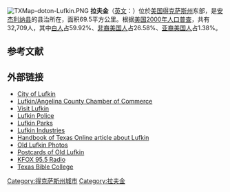 {{Infobox settlement
|name                     = Lufkin<br>拉夫金
|official_name            = City of Lufkin
|settlement_type          = 城市
|nickname                 =
|motto                    =

<!-- Images -->
|image_skyline            = Lufkin welcome sign, Lufkin, TX IMG 3916.JPG
|imagesize                = 250px
|image_caption            = “欢迎来到拉夫金”展牌，附在原木条纹的雕刻上，显示木材行业在此地的重要性
|image_flag               =
|image_seal               =

<!-- Maps -->
|pushpin_map              = USA
|pushpin_label_position   = <!-- the position of the pushpin label: left, right, top, bottom, none -->
|pushpin_map_caption      = 拉夫金在美国的位置
|pushpin_mapsize          =
|image_map                = Angelina_Lufkin.svg
|mapsize                  = 250px
|map_caption              = 拉夫金在州内和县内的位置

<!-- Location -->
|subdivision_type         = 国家
|subdivision_name         = {{flagu|United States}}
|subdivision_type1        = 州
|subdivision_name1        = {{flag|Texas}}
|subdivision_type2        = [[得克萨斯州行政区划|县]]
|subdivision_name2        = [[安傑利納縣_(德克薩斯州)|安傑利納縣]]

<!-- Government -->
|government_footnotes     =
|government_type          = [[議會-經理制政府|議會-經理制]]
|leader_title             = [[City_Council|City Council]]
|leader_name              = [[市长|市长]] Bob Brown <br />Rufus Duncan <br /> Don Langston <br /> R.L. Kuykendall<br /> Lynn Torres <br /> Phil Medford <br /> Robert Shankle
|leader_title1            = [[City_Manager|City Manager]]
|leader_name1             = Keith Wright
|leader_title2            = 
|leader_name2             = 
|established_title        =
|established_date         =

<!-- Area -->
|unit_pref                = Imperial
|area_footnotes           =
|area_magnitude           =
|area_total_km2           = 
|area_land_km2            = 
|area_water_km2           = 
|area_total_sq_mi         = 34.5
|area_land_sq_mi          = 34.2
|area_water_sq_mi         = 0.3

<!-- Population -->
|population_as_of         = [[2017_United_States_Census|2017]]
|population_footnotes     =
|population_total         = 35837
|population_density_km2   = auto

<!-- General information -->
|timezone                 = [[Central_Time_Zone|Central (CST)]]
|utc_offset               = −6
|timezone_DST             = CDT
|utc_offset_DST           = −5
|elevation_footnotes      =
|elevation_m              = 95
|elevation_ft             = 312
|coordinates              = {{coord|31|20|18|N|94|43|45|W|region:US_type:city|display=inline,title}}
|postal_code_type         = [[ZIP_code|ZIP code]]
|postal_code              = 75901, 75902, 75903, 75904, 75915
|area_code                = [[Area_code_936|936]]
|area_code_type           = [[North_American_Numbering_Plan|Area code]]
|blank_name               = [[Federal_Information_Processing_Standards|FIPS code]]
|blank_info               = 48-45072<ref name="GR2">{{cite web|url=http://factfinder2.census.gov|publisher=[[United_States_Census_Bureau|United States Census Bureau]]|accessdate=2008-01-31|title=American FactFinder|archive-date=2013-09-11|archive-url=https://web.archive.org/web/20130911234518/http://factfinder2.census.gov/|dead-url=no}}</ref>
|blank1_name              = [[Geographic_Names_Information_System|GNIS]] feature ID
|blank1_info              = 1382208<ref name=GNIS1>{{gnis|1382208|Lufkin}}</ref>
|website                  = {{URL|cityoflufkin.com}}
|footnotes                =
}}
[[File:TXMap-doton-Lufkin.PNG|right]]
'''拉夫金'''（[[英文|英文]]：{{lang|en|Lufkin}}）位於[[美国|美国]][[得克萨斯州|得克萨斯州]]东部，是[[安杰利纳县_(得克萨斯州)|安杰利纳县]]的县治所在，面积69.5平方公里。根据[[美国2000年人口普查|美国2000年人口普查]]，共有32,709人，其中[[白人|白人]]占59.92%、[[非裔美国人|非裔美国人]]占26.58%、[[亚裔美国人|亚裔美国人]]占1.38%。

==参考文献==
{{reflist}}
== 外部链接 ==
* [http://www.cityoflufkin.com/ City of Lufkin] {{Wayback|url=http://www.cityoflufkin.com/ |date=20060715204346 }}
* [http://www.lufkintexas.org/ Lufkin/Angelina County Chamber of Commerce] {{Wayback|url=http://www.lufkintexas.org/ |date=20210122154328 }}
* [http://www.visitlufkin.com/ Visit Lufkin] {{Wayback|url=http://www.visitlufkin.com/ |date=20210224015217 }}
* [https://web.archive.org/web/20070329215553/http://lufkinpolice.com/ Lufkin Police]
* [https://web.archive.org/web/20081120044029/http://lufkinparks.com/ Lufkin Parks]
* [http://www.lufkin.com/ Lufkin Industries] {{Wayback|url=http://www.lufkin.com/ |date=20210309104934 }}
* [http://www.tshaonline.org/handbook/online/articles/hdl05 Handbook of Texas Online article about Lufkin] {{Wayback|url=http://www.tshaonline.org/handbook/online/articles/hdl05 |date=20190415114535 }}
* [http://www.luftex.com/photos_1.html Old Lufkin Photos] {{Wayback|url=http://www.luftex.com/photos_1.html |date=20200130210059 }}
* [https://web.archive.org/web/20080209001726/http://northerncrown.com/collections/texana/Youll_Love_Lufkin/lufkin.html Postcards of Old Lufkin]
* [http://kfox95.com/ KFOX 95.5 Radio] {{Wayback|url=http://kfox95.com/ |date=20210202054557 }}
* [http://www.texasbiblecollege.com/ Texas Bible College] {{Wayback|url=http://www.texasbiblecollege.com/ |date=20210226213047 }}

{{Texas-stub}}
{{DEFAULTSORT:Lufkin, Texas}}

[[Category:得克萨斯州城市|Category:得克萨斯州城市]]
[[Category:拉夫金|Category:拉夫金]]